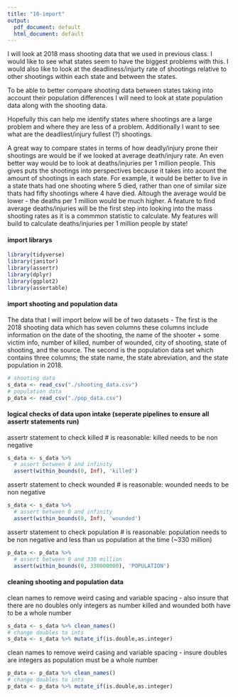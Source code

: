 ```yaml
---
title: "10-import"
output:
  pdf_document: default
  html_document: default
---
```


I will look at 2018 mass shooting data that we used in previous class. I would like to see what states seem to have the biggest problems with this. I would also like to look at the deadliness/injurty rate of shootings relative to other shootings within each state and between the states. 

To be able to better compare shooting data between states taking into account their population differences I will need to look at state population data along with the shooting data.

Hopefully this can help me identify states where shootings are a large problem and where they are less of a problem. Additionally I want to see what are the deadliest/injury fullest (?) shootings.

A great way to compare states in terms of how deadly/injury prone their shootings are would be if we looked at average death/injury rate. An even better way would be to look at deaths/injuries per 1 million people. This gives puts the shootings into perspectives because it takes into acount the amount of shootings in each state. For example, it would be better to live in a state thats had one shooting where 5 died, rather than one of similar size thats had fifty shootings where 4 have died. Altough the average would be lower - the deaths per 1 million would be much higher. A feature to find average deaths/injuries will be the first step into looking into the mass shooting rates as it is a commmon statistic to calculate. My features will build to calculate deaths/injuries per 1 million people by state!

#### import librarys
```r
library(tidyverse)
library(janitor)
library(assertr)
library(dplyr)
library(ggplot2)
library(assertable)
```


#### import shooting and population data

The data that I will import below will be of two datasets -
The first is the 2018 shooting data which has seven columns these columns include information on the date of the shooting, the name of the shooter + some victim info, number of killed, number of wounded, city of shooting, state of shooting, and the source. The second is the population data set which contains three columns; the state name, the state abreviation, and the state population in 2018. 
```r
# shooting data
s_data <- read_csv("./shooting_data.csv")
# population data
p_data <- read_csv("./pop_data.csv")
```


#### logical checks of data upon intake (seperate pipelines to ensure all assertr statements run)

assertr statement to check killed # is reasonable: killed needs to be non negative
```r
s_data <- s_data %>%
  # assert between 0 and infinity
  assert(within_bounds(0, Inf), 'killed')
```
assertr statement to check wounded # is reasonable: wounded needs to be non negative
```r
s_data <- s_data %>% 
  # assert between 0 and infinity
  assert(within_bounds(0, Inf), 'wounded')
```
assertr statement to check population # is reasonable: population needs to be non negative and less than us population at the time (~330 million)
``` r
p_data <- p_data %>%
  # assert between 0 and 330 million
  assert(within_bounds(0, 330000000), 'POPULATION') 
```


#### cleaning shooting and population data

clean names to remove weird casing and variable spacing - also insure that there are no doubles only integers as number killed and wounded both have to be a whole number
```r
s_data <- s_data %>% clean_names()
# change doubles to ints
s_data <- s_data %>% mutate_if(is.double,as.integer)
```
clean names to remove weird casing and variable spacing - insure doubles are integers as population must be a whole number
```r
p_data <- p_data %>% clean_names()
# change doubles to ints
p_data <- p_data %>% mutate_if(is.double,as.integer)
```








